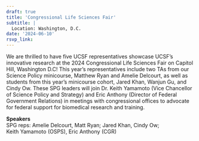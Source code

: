 ```yaml
---
draft: true 
title: 'Congressional Life Sciences Fair'
subtitle: |
  Location: Washington, D.C.
date: '2024-06-10'
rsvp_link: 
---
```


We are thrilled to have five UCSF representatives showcase UCSF's innovative research at the 2024 Congressional Life Sciences Fair on Capitol Hill, Washington D.C! This year's representatives include two TAs from our Science Policy minicourse, Matthew Ryan and Amelie Delcourt, as well as students from this year's minicourse cohort, Jared Khan, Wanjun Gu, and Cindy Ow. These SPG leaders will join Dr. Keith Yamamoto (Vice Chancellor of Science Policy and Strategy) and Eric Anthony (Director of Federal Government Relations) in meetings with congressional offices to advocate for federal support for biomedical research and training.

<b>Speakers</b>  
SPG reps: Amelie Delcourt, Matt Ryan; Jared Khan, Cindy Ow;  
Keith Yamamoto (OSPS), Eric Anthony (CGR)





